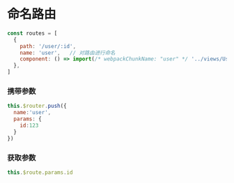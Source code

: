 # 命名路由



```jsx
const routes = [
  {
    path: '/user/:id',
    name: 'user',	// 对路由进行命名
    component: () => import(/* webpackChunkName: "user" */ '../views/User.vue')
  },
]
```

### 携带参数

```jsx
this.$router.push({
  name:'user',
  params: {
    id:123
  }
})
```

### 获取参数

```jsx
this.$route.params.id
```


